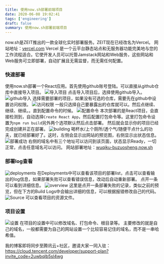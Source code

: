 ```yaml
---
title: 使用now.sh部署前端项目
date: 2020-06-08 19:02:41
tags: ['engineering']
draft: false
summary: 使用now.sh部署前端项目
---
```


now.sh是ZEIT推出的一款全球化实时部署服务。ZEIT现在已经改名为Vercel。
网站地址：[vercel.com](vercel.com)
Vercel 是一个云平台静态站点和无服务器功能完美地与您的工作流程适合。它使开发人员可以托管Jamstack网站和Web服务，这些网站和Web服务可立即部署，自动扩展且无需监督，而无需任何配置。

### 快速部署
使用now.sh部署一个React应用。首先使用github账号登陆。可以直接从github仓库中直接导入项目。
![导入项目](/static/now-sh/1.png)
点击导入项目后，选择使用github导入。
![github导入](/static/now-sh/2.png)
选择需要部署的项目，如果没有可选的仓库，需要先在github中设置访问权限。
![访问权限](/static/now-sh/3.png)
一般只选择自己要暴露出的仓库就可以。然后点继续、继续、继续。。直到配置命令的时候。
![配置命令](/static/now-sh/4.png)
本次部署的是React项目，会直接检测到，自动选择`Create React App`，然后配置打包命令等。这里打包命令设置为`npm run build`另外两个选项默认然后点击部署。
然后就会显示你的项目已经完成创建并正在部署。
![building](/static/now-sh/5.png)
喝杯水/上个厕所/透个气/随便干点什么的功夫，就已经部署好了。这时，左侧会显示出网站的预览图，右侧显示出状态信息。
![部署成功](/static/now-sh/6.png)
右侧的域名中有三个地址可以访问到该页面，状态显示Ready，一切正常，点击任意域名可以访问。
网站部署地址：[wuqiku-buzuosheng.now.sh](wuqiku-buzuosheng.now.sh)

### 部署log查看

![deployments](/static/now-sh/7.png)
在Deployments中可以查看该项目的部署list，点击可以查看输出的log信息，如果部署失败可以查看错误信息，改动后自动重新部署。
点开一条可以看到详细信息。
![overview](/static/now-sh/8.png)
这里是点开一条部署失败的记录，类似之前的预览，但在下方的Build Logs中会输出详细的信息，可以根据报错修改自己的代码。
![Source](/static/now-sh/9.png)
可以查看项目的资源文件。

### 项目设置

![设置](/static/now-sh/10.png)
在项目的设置中可以修改域名、打包命令、根目录等。
主要修改的就是自己的域名，一般都需要为自己的网站设置一个比较容易记住的域名，而不是一串哈希值。

我的博客即将同步至腾讯云+社区，邀请大家一同入驻：https://cloud.tencent.com/developer/support-plan?invite_code=2uwbqlb5sl4wg
